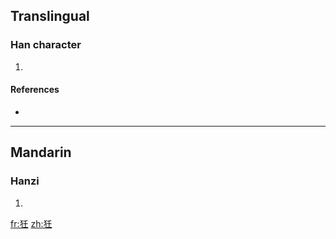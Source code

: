 ==Translingual==

===Han character===
{{Han char|rn=94|rad=犬|as=04|sn=7|four=4221<sub>4</sub>|canj=大竹竹土 (KHHG)}}

# {{defn|Han|sort=犬04}}

====References====
* {{Han ref|kx=0708.020|dkj=20292|dj=1120.080|hdz=21336.100|uh=72C5|ud=29381|bh=CB67|bd=52071}}

----

==Mandarin==

===Hanzi===
{{cmn-hanzi|pin=[[qīng]] ([[qing1]]), [[yí]] ([[yi2]]), [[yín]] ([[yin2]])|wg=ch'ing<sup>1</sup>, i<sup>2</sup>, yin<sup>2</sup>}}

# {{defn|Mandarin|sort=犬04}}

[[fr:狅]]
[[zh:狅]]